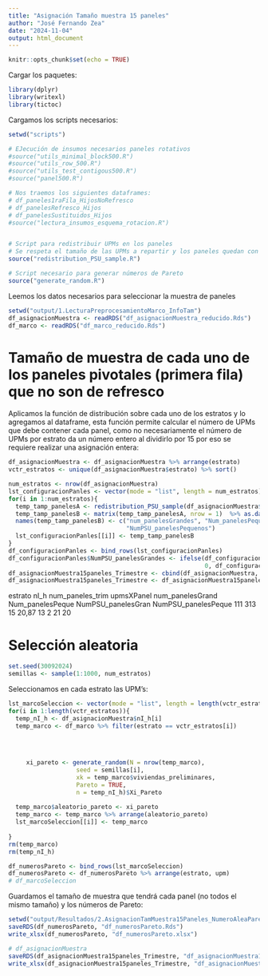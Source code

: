 ```yaml
---
title: "Asignación Tamaño muestra 15 paneles"
author: "José Fernando Zea"
date: "2024-11-04"
output: html_document
---
```


```r
knitr::opts_chunk$set(echo = TRUE)
```




Cargar los paquetes:

```r
library(dplyr)
library(writexl)
library(tictoc)
```

Cargamos los scripts necesarios:


```r
setwd("scripts")

# EJecución de insumos necesarios paneles rotativos
#source("utils_minimal_block500.R")
#source("utils_row_500.R")
#source("utils_test_contigous500.R")
#source("panel500.R")

# Nos traemos los siguientes dataframes:
# df_paneles1raFila_HijosNoRefresco
# df_panelesRefresco_Hijos
# df_panelesSustituidos_Hijos
#source("lectura_insumos_esquema_rotacion.R")


# Script para redistribuir UPMs en los paneles 
# Se respeta el tamaño de las UPMs a repartir y los paneles quedan con un número enteros de UPMs)
source("redistribution_PSU_sample.R")

# Script necesario para generar números de Pareto
source("generate_random.R")
```


Leemos los datos necesarios para seleccionar la muestra de paneles

```r
setwd("output/1.LecturaPreprocesamientoMarco_InfoTam")
df_asignacionMuestra <- readRDS("df_asignacionMuestra_reducido.Rds")
df_marco <- readRDS("df_marco_reducido.Rds")
```



# Tamaño de muestra de cada uno de los paneles pivotales (primera fila) que no son de refresco

Aplicamos la función de distribución sobre cada uno de los estratos y lo agregamos al dataframe, esta función permite calcular el número de UPMs que debe contener cada panel, como no necesariamente el número de UPMs por estrato da un número entero al dividirlo por 15 por eso se requiere realizar una asignación entera:


```r
df_asignacionMuestra <- df_asignacionMuestra %>% arrange(estrato)
vctr_estratos <- unique(df_asignacionMuestra$estrato) %>% sort()

num_estratos <- nrow(df_asignacionMuestra)
lst_configuracionPanles <- vector(mode = "list", length = num_estratos)
for(i in 1:num_estratos){
  temp_tamp_panelesA <- redistribution_PSU_sample(df_asignacionMuestra$nI_h[i], 15)[-1] 
  temp_tamp_panelesB <- matrix(temp_tamp_panelesA, nrow = 1)  %>% as.data.frame()
  names(temp_tamp_panelesB) <- c("num_panelesGrandes", "Num_panelesPequenos", "NumPSU_panelesGrandes", 
                                 "NumPSU_panelesPequenos")
  lst_configuracionPanles[[i]] <- temp_tamp_panelesB
}
df_configuracionPanles <- bind_rows(lst_configuracionPanles)
df_configuracionPanles$NumPSU_panelesGrandes <- ifelse(df_configuracionPanles$num_panelesGrandes == 0,
                                                       0, df_configuracionPanles$NumPSU_panelesGrandes)
df_asignacionMuestra15paneles_Trimestre <- cbind(df_asignacionMuestra, df_configuracionPanles)
df_asignacionMuestra15paneles_Trimestre <- df_asignacionMuestra15paneles_Trimestre %>% arrange(estrato)
```



estrato	 nI_h	  num_paneles_trim	upmsXPanel	num_panelesGrand	Num_panelesPeque	NumPSU_panelesGran	NumPSU_panelesPeque
111	     313	    15	              20,87      	13	                2	                 21	                20



# Selección aleatoria

```r
set.seed(30092024)
semillas <- sample(1:1000, num_estratos)
```


Seleccionamos en cada estrato las UPM's:

```r
lst_marcoSeleccion <- vector(mode = "list", length = length(vctr_estratos))
for(i in 1:length(vctr_estratos)){
  temp_nI_h <- df_asignacionMuestra$nI_h[i]
  temp_marco <- df_marco %>% filter(estrato == vctr_estratos[i])

    
  
  
     xi_pareto <- generate_random(N = nrow(temp_marco),
                   seed = semillas[i],
                   xk = temp_marco$viviendas_preliminares,
                   Pareto = TRUE,
                   n = temp_nI_h)$Xi_Pareto
  
  temp_marco$aleatorio_pareto <- xi_pareto
  temp_marco <- temp_marco %>% arrange(aleatorio_pareto)
  lst_marcoSeleccion[[i]] <- temp_marco
  
}
rm(temp_marco)
rm(temp_nI_h)

df_numerosPareto <- bind_rows(lst_marcoSeleccion)
df_numerosPareto <- df_numerosPareto %>% arrange(estrato, upm)
# df_marcoSeleccion
```



Guardamos el tamaño de muestra que tendrá cada panel (no todos el mismo tamaño) y los números de Pareto:


```r
setwd("output/Resultados/2.AsignacionTamMuestra15Paneles_NumeroAleaPareto")
saveRDS(df_numerosPareto, "df_numerosPareto.Rds")
write_xlsx(df_numerosPareto, "df_numerosPareto.xlsx")

# df_asignacionMuestra
saveRDS(df_asignacionMuestra15paneles_Trimestre, "df_asignacionMuestra15paneles_Trimestre.Rds")
write_xlsx(df_asignacionMuestra15paneles_Trimestre, "df_asignacionMuestra15paneles_Trimestre.xlsx")
```

```r

```

